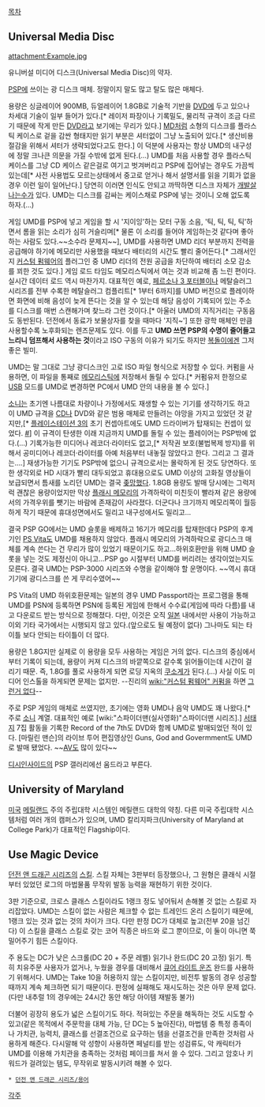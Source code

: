 [[목차]]
== Universal Media Disc ==
attachment:Example.jpg

유니버설 미디어 디스크(Universal Media Disc)의 약자.

[[PSP]]에 쓰이는 광 디스크 매체. 정말이지 말도 많고 탈도 많은 매체다.

용량은 싱글레이어 900MB, 듀얼레이어 1.8GB로 기술적 기반을 [[DVD]]에 두고 있으나 차세대 기술이 일부 들어가 있다.[* 레이저 파장이나 기록밀도, 물리적 규격이 조금 다르기 때문에 작게 만든 [[DVD]]라고 보기에는 무리가 있다.] [[MD]]처럼 소형의 디스크를 플라스틱 케이스로 겉을 감싼 형태지만 읽기 부분은 셔터없이 그냥 노출되어 있다.[* 생산비용 절감을 위해서 셔터가 생략되었다고도 한다.] 이 덕분에 사용자는 항상 UMD의 내구성에 정말 크나큰 의문을 가질 수밖에 없게 된다.(…) UMD를 처음 사용할 경우 플라스틱 케이스를 그냥 CD 케이스 같은걸로 여기고 벗겨버리고 PSP에 집어넣는 경우도 가끔씩 있는데[* 사전 사용법도 모르는상태에서 중고로 얻거나 해서 설명서를 읽을 기회가 없을 경우 이런 일이 일어난다.] 당연히 이러면 인식도 안되고 까딱하면 디스크 자체가 [[개발살]]나는수가 있다. UMD는 디스크를 감싸는 케이스채로 PSP에 넣는 것이니 오해 없도록 하자.(…)
 
게임 UMD를 PSP에 넣고 게임을 할 시 '지이잉'하는 모터 구동 소음, '틱, 틱, 틱, 틱'하면서 롬을 읽는 소리가 심히 거슬리며[* 물론 이 소리를 들어야 게임하는것 같다며 좋아하는 사람도 있다.~~소수라 문제지~~], UMD를 사용하면 UMD 리더 부분까지 전력을 공급해야 하기에 메모리만 사용했을 때보다 배터리의 시간도 빨리 줄어든다.[* 그래서인지 [[커스텀 펌웨어]]의 플러그인 중 UMD 리더의 전원 공급을 차단하여 배터리 소모 감소를 꾀한 것도 있다.] 게임 로드 타임도 메모리스틱에서 여는 것과 비교해 좀 느린 편이다. 실시간 데이터 로드 역시 마찬가지. 대표적인 예로, [[페르소나 3 포터블]]이나 메탈슬러그 시리즈를 전부 수록한 메탈슬러그 컴플리트[* 1부터 6까지]를 UMD 버전으로 플레이하면 화면에 비해 음성이 늦게 뜬다는 것을 알 수 있는데 해당 음성이 기록되어 있는 주소를 디스크를 매번 스캔해가며 찾느라 그런 것이다.[* 아울러 UMD의 지직거리는 구동음도 동반된다. 던전에서 동료가 보물상자를 찾을 때마다 '지직~'] 또한 광학 매체인 만큼 사용할수록 노후화되는 렌즈문제도 있다. 이를 두고 '''UMD 쓰면 PSP의 수명이 줄어들고 느리니 덤프해서 사용하는 것'''이라고 ISO 구동의 이유가 되기도 하지만 [[복돌이]]에겐 그저 좋은 빌미.

UMD는 말 그대로 그냥 광디스크인 고로 ISO 파일 형식으로 저장할 수 있다. 커펌을 사용하면, 이 파일을 통째로 [[메모리스틱]]에 저장해서 돌릴 수 있다.[* 커펌유저 한정으로 [[USB]] 모드를 UMD로 변경하면 PC에서 UMD 안의 내용을 볼 수 있다.]

[[소니]]는 초기엔 나름대로 차량이나 가정에서도 재생할 수 있는 기기를 생각하기도 하고 이 UMD 규격을 [[CD]]나 DVD와 같은 범용 매체로 만들려는 야망을 가지고 있었던 것 같지만,[* [[플레이스테이션 3]]의 초기 컨셉아트에도 UMD 드라이버가 탑재되는 컨셉이 있었다. [http://ps3maven.com/wp-content/uploads/2008/12/ps3-mods-concept-art-11.jpg #]] 이 규격이 탄생한 이래 지금까지 UMD를 돌릴 수 있는 플레이어는 PSP밖에 없다.(…) 기록가능한 미디어나 레코더·라이터도 없고,[* 저작권 보호(불법복제 방지)를 위해서 공미디어나 레코더·라이터를 아예 처음부터 내놓질 않았다고 한다. 그리고 그 결과는….] 재생가능한 기기도 PSP밖에 없으니 규격으로서는 몰락하게 된 것도 당연하다. 또한 생각외로 HD 시대가 빨리 대두되었고 휴대용으로도 UMD 이상의 고화질 영상들이 보급되면서 틈새를 노리던 UMD는 결국 [[좆망]]했다.
1.8GB 용량도 발매 당시에는 그럭저럭 괜찮은 용량이었지만 막상 [[플래시 메모리]]의 가격하락이 미친듯이 빨라져 같은 용량에서의 가격우위를 뺏기는 바람에 존재감이 사라졌다. 더군다나 크기까지 메모리쪽이 월등하게 작기 때문에 휴대성면에서도 밀리고 내구성에서도 밀리고...

결국 PSP GO에서는 UMD 슬롯을 배제하고 16기가 메모리를 탑재한데다 PSP의 후계기인 [[PS Vita]]도 UMD를 채용하지 않았다. 플래시 메모리의 가격하락으로 광디스크 매체를 계속 쓴다는 건 무리가 많이 있었기 때문이기도 하고…하위호환만을 위해 UMD 슬롯을 넣는 것도 제정신이 아니고…PSP go 시절부터 UMD를 버리려는 생각이었는지도 모른다. 결국 UMD는 PSP-3000 시리즈와 수명을 같이해야 할 운명이다. ~~역시 휴대기기에 광디스크를 쓴 게 무리수였어~~

PS Vita의 UMD 하위호환문제는 일본의 경우 UMD Passport라는 프로그램을 통해 UMD를 PSN에 등록하면 PSN에 등록된 게임에 한해서 수수료(게임에 따라 다름)를 내고 다운로드 받는 방식으로 정해졌다. 다만, 이것은 오직 [[일본]] 내에서만 사용이 가능하고 이외 기타 국가에서는 시행되지 않고 있다.(앞으로도 될 예정이 없다) 그나마도 되는 타이틀 보다 안되는 타이틀이 더 많다.

용량은 1.8G지만 실제로 이 용량을 모두 사용하는 게임은 거의 없다. 디스크의 중심에서부터 기록이 되는데, 용량이 커져 디스크의 바깥쪽으로 갈수록 읽어들이는데 시간이 걸리기 때문. 즉, 1.8G를 풀로 사용하게 되면 로딩 지옥의 [[쿠소게]]가 된다.(…) 사실 이도 미디어 인스톨을 하게되면 문제는 없지만. --진리의 [[wiki:"커스텀 펌웨어" 커펌]]을 하면 [[그런거 없다]]--

주로 PSP 게임의 매체로 쓰였지만, 초기에는 영화 UMD나 음악 UMD도 꽤 나왔다.[* 주로 [[소니]] 계열. 대표적인 예로 [wiki:"스파이더맨(실사영화)"스파이더맨 시리즈].] [[서태지]] 7집 활동을 기록한 Record of the 7th도 DVD와 함께 UMD로 발매되었던 적이 있다. [마릴린 맨슨]의 라이브 투어 편집영상인 Guns, God and Govermment도 UMD로 발매 됐었다. ~~[[AV]]도 많이 있다~~

[[디시인사이드]]의 PSP 갤러리에선 움드라고 부른다.

== University of Maryland ==
[[미국]] [[메릴랜드]] 주의 주립대학 시스템인 메릴랜드 대학의 약칭. 다른 미국 주립대학 시스템처럼 여러 개의 캠퍼스가 있으며, UMD 칼리지파크(University of Maryland at College Park)가 대표적인 Flagship이다.

== Use Magic Device ==
[[던전 앤 드래곤 시리즈]]의 [[스킬]]. 스킬 자체는 3판부터 등장했으나, 그 원형은 클래식 시절부터 있었던 로그의 마법물품 무작위 발동 능력을 재현하기 위한 것이다.

3판 기준으로, 크로스 클래스 스킬이라도 1랭크 정도 넣어둬서 손해볼 것 없는 스킬로 자리잡았다. UMD는 스킬이 없는 사람은 체크할 수 없는 트레인드 온리 스킬이기 때문에, 1랭크 있는 것과 없는 것의 차이가 크다. 다만 판정 DC가 대체로 높고(전부 20을 넘긴다) 이 스킬을 클래스 스킬로 갖는 코어 직종은 바드와 로그 뿐이므로, 이 둘이 아니면 쭉 밀어주기 힘든 스킬이다.

주 용도는 DC가 낮은 스크롤(DC 20 + 주문 레벨) 읽기나 완드(DC 20 고정) 읽기. 특히 치유주문 사용자가 없거나, 누웠을 경우를 대비해서 [[큐어 라이트 운즈]] 완드를 사용하기 위해서다. UMD는 Take 10을 허용하지 않는 스킬이지만, 비전투 발동의 경우 성공할 때까지 계속 체크하면 되기 때문이다. 판정에 실패해도 재시도하는 것은 아무 문제 없다.(다만 내추럴 1의 경우에는 24시간 동안 해당 아이템 재발동 불가)

더불어 굉장히 용도가 넓은 스킬이기도 하다. 적혀있는 주문을 해독하는 것도 시도할 수 있고(같은 목적에서 주문학을 대체 가능, 단 DC는 5 높아진다), 마법템 중 특정 종족이나 가치관, 능력치, 클래스를 선결조건으로 요구하는 템을 선결조건을 만족한 것처럼 사용하게 해준다. 다시말해 악 성향이 사용하면 페널티를 받는 성검류도, 악 캐릭터가 UMD를 이용해 가치관을 충족하는 것처럼 페이크를 쳐서 쓸 수 있다. 그리고 암호나 키워드가 걸려있는 템도, 무작위로 발동시키려 해볼 수 있다.

 * [[던전 앤 드래곤 시리즈/용어]]

[[각주]]
